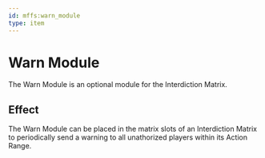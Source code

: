 ```yaml
---
id: mffs:warn_module
type: item
---
```


# Warn Module

The Warn Module is an optional module for the Interdiction Matrix.

<PrefabObtaining />

## Effect

The Warn Module can be placed in the matrix slots of an Interdiction Matrix to periodically send a warning to all
unathorized players within its Action Range.

<PrefabUsage />